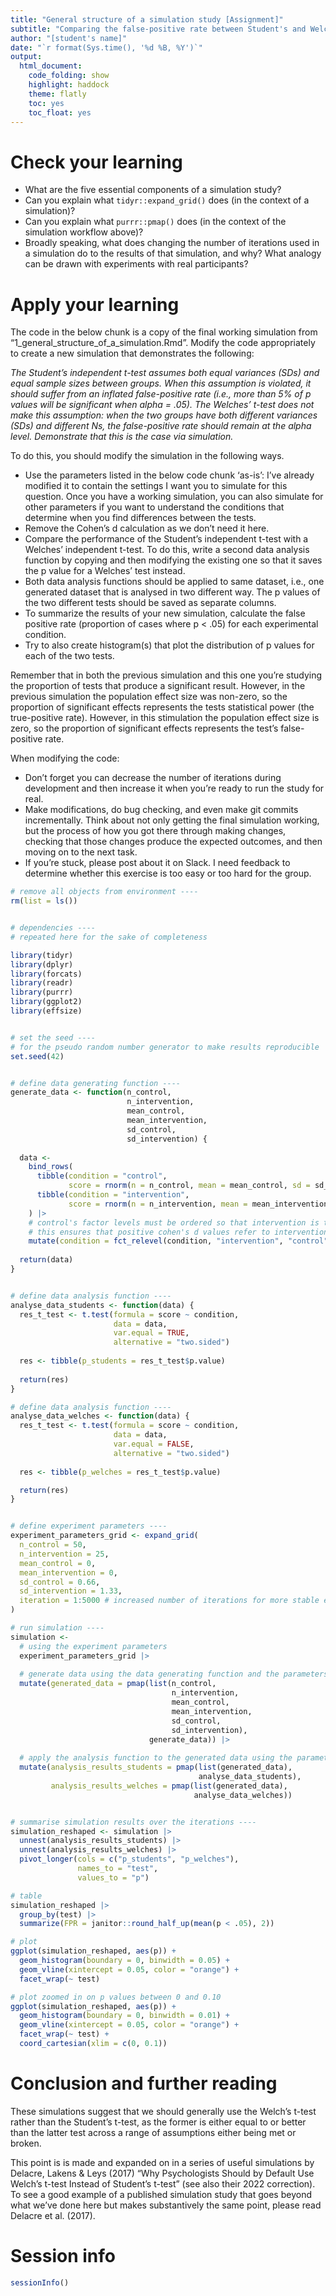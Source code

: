 ```yaml
---
title: "General structure of a simulation study [Assignment]"
subtitle: "Comparing the false-positive rate between Student's and Welches' independent t-tests"
author: "[student's name]"
date: "`r format(Sys.time(), '%d %B, %Y')`"
output:
  html_document:
    code_folding: show
    highlight: haddock
    theme: flatly
    toc: yes
    toc_float: yes
---
```


# Check your learning

- What are the five essential components of a simulation study?
- Can you explain what `tidyr::expand_grid()` does (in the context of a simulation)? 
- Can you explain what `purrr::pmap()` does (in the context of the simulation workflow above)? 
- Broadly speaking, what does changing the number of iterations used in a simulation do to the results of that simulation, and why? What analogy can be drawn with experiments with real participants?

# Apply your learning

The code in the below chunk is a copy of the final working simulation from "1_general_structure_of_a_simulation.Rmd". Modify the code appropriately to create a new simulation that demonstrates the following: 

*The Student's independent t-test assumes both equal variances (SDs) and equal sample sizes between groups. When this assumption is violated, it should suffer from an inflated false-positive rate (i.e., more than 5% of p values will be significant when alpha = .05). The Welches' t-test does not make this assumption: when the two groups have both different variances (SDs) and different Ns, the false-positive rate should remain at the alpha level. Demonstrate that this is the case via simulation.*

To do this, you should modify the simulation in the following ways. 

- Use the parameters listed in the below code chunk 'as-is': I've already modified it to contain the settings I want you to simulate for this question. Once you have a working simulation, you can also simulate for other parameters if you want to understand the conditions that determine when you find differences between the tests.
- Remove the Cohen's d calculation as we don't need it here.
- Compare the performance of the Student's independent t-test with a Welches' independent t-test. To do this, write a second data analysis function by copying and then modifying the existing one so that it saves the p value for a Welches' test instead.
- Both data analysis functions should be applied to same dataset, i.e., one generated dataset that is analysed in two different way. The p values of the two different tests should be saved as separate columns.
- To summarize the results of your new simulation, calculate the false positive rate (proportion of cases where p < .05) for each experimental condition.
- Try to also create histogram(s) that plot the distribution of p values for each of the two tests.

Remember that in both the previous simulation and this one you're studying the proportion of tests that produce a significant result. However, in the previous simulation the population effect size was non-zero, so the proportion of significant effects represents the tests statistical power (the true-positive rate). However, in this stimulation the population effect size is zero, so the proportion of significant effects represents the test's false-positive rate.

When modifying the code:

- Don't forget you can decrease the number of iterations during development and then increase it when you're ready to run the study for real. 
- Make modifications, do bug checking, and even make git commits incrementally. Think about not only getting the final simulation working, but the process of how you got there through making changes, checking that those changes produce the expected outcomes, and then moving on to the next task.
- If you're stuck, please post about it on Slack. I need feedback to determine whether this exercise is too easy or too hard for the group.

```r

# remove all objects from environment ----
rm(list = ls())


# dependencies ----
# repeated here for the sake of completeness 

library(tidyr)
library(dplyr)
library(forcats)
library(readr)
library(purrr) 
library(ggplot2)
library(effsize)


# set the seed ----
# for the pseudo random number generator to make results reproducible
set.seed(42)


# define data generating function ----
generate_data <- function(n_control,
                          n_intervention,
                          mean_control,
                          mean_intervention,
                          sd_control,
                          sd_intervention) {
  
  data <- 
    bind_rows(
      tibble(condition = "control",
             score = rnorm(n = n_control, mean = mean_control, sd = sd_control)),
      tibble(condition = "intervention",
             score = rnorm(n = n_intervention, mean = mean_intervention, sd = sd_intervention))
    ) |>
    # control's factor levels must be ordered so that intervention is the first level and control is the second
    # this ensures that positive cohen's d values refer to intervention > control and not the other way around.
    mutate(condition = fct_relevel(condition, "intervention", "control"))
  
  return(data)
}


# define data analysis function ----
analyse_data_students <- function(data) {
  res_t_test <- t.test(formula = score ~ condition, 
                       data = data,
                       var.equal = TRUE,
                       alternative = "two.sided")
  
  res <- tibble(p_students = res_t_test$p.value)
  
  return(res)
}

# define data analysis function ----
analyse_data_welches <- function(data) {
  res_t_test <- t.test(formula = score ~ condition, 
                       data = data,
                       var.equal = FALSE,
                       alternative = "two.sided")
  
  res <- tibble(p_welches = res_t_test$p.value)

  return(res)
}


# define experiment parameters ----
experiment_parameters_grid <- expand_grid(
  n_control = 50,
  n_intervention = 25,
  mean_control = 0,
  mean_intervention = 0, 
  sd_control = 0.66,
  sd_intervention = 1.33,
  iteration = 1:5000 # increased number of iterations for more stable estimates. NB real stimulation are often much higher again.
)

# run simulation ----
simulation <- 
  # using the experiment parameters
  experiment_parameters_grid |>
  
  # generate data using the data generating function and the parameters relevant to data generation
  mutate(generated_data = pmap(list(n_control,
                                    n_intervention,
                                    mean_control,
                                    mean_intervention,
                                    sd_control,
                                    sd_intervention),
                               generate_data)) |>
  
  # apply the analysis function to the generated data using the parameters relevant to analysis
  mutate(analysis_results_students = pmap(list(generated_data),
                                          analyse_data_students),
         analysis_results_welches = pmap(list(generated_data),
                                         analyse_data_welches))


# summarise simulation results over the iterations ----
simulation_reshaped <- simulation |>
  unnest(analysis_results_students) |>
  unnest(analysis_results_welches) |>
  pivot_longer(cols = c("p_students", "p_welches"),
               names_to = "test",
               values_to = "p") 

# table 
simulation_reshaped |>
  group_by(test) |>
  summarize(FPR = janitor::round_half_up(mean(p < .05), 2))

# plot
ggplot(simulation_reshaped, aes(p)) + 
  geom_histogram(boundary = 0, binwidth = 0.05) +
  geom_vline(xintercept = 0.05, color = "orange") +
  facet_wrap(~ test)

# plot zoomed in on p values between 0 and 0.10
ggplot(simulation_reshaped, aes(p)) + 
  geom_histogram(boundary = 0, binwidth = 0.01) +
  geom_vline(xintercept = 0.05, color = "orange") +
  facet_wrap(~ test) +
  coord_cartesian(xlim = c(0, 0.1))

```

# Conclusion and further reading

These simulations suggest that we should generally use the Welch's t-test rather than the Student's t-test, as the former is either equal to or better than the latter test across a range of assumptions either being met or broken. 

This point is is made and expanded on in a series of useful simulations by Delacre, Lakens & Leys (2017) "Why Psychologists Should by Default Use Welch’s t-test Instead of Student’s t-test" (see also their 2022 correction). To see a good example of a published simulation study that goes beyond what we've done here but makes substantively the same point, please read Delacre et al. (2017).

# Session info

```r

sessionInfo()

```


